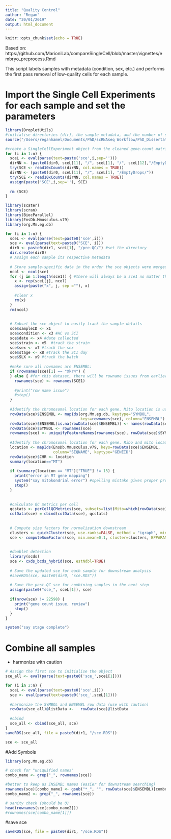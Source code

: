 ```yaml
---
title: "Quality Control"
author: "Regan"
date: "20/01/2019"
output: html_document
---
```


```r
knitr::opts_chunk$set(echo = TRUE)
```

Based on:
https://github.com/MarioniLab/compareSingleCell/blob/master/vignettes/embryo_preprocess.Rmd

This script labels samples with metadata (condition, sex, etc.) and performs the first pass removal of low-quality cells for each sample.

# Import the Single Cell Experiments for each sample and set the parameters 
```r
library(DropletUtils)
#initialise directories (dir), the sample metadata, and the number of samples (n)
source("/Users/reganhamel/Documents/PhD/scRNAseq Workflow/PhD_Dissertation/Chapter_3/Sources/All.R")

#create a SingleCellExperiment object from the cleaned gene-count matrices
for (i in 1:n) {
  sceL <- eval(parse(text=paste('sce',i,sep='')))
  dirNN <- (paste0(dir0, sceL[11], "/", sceL[1], "/", sceL[12],"/EmptyDrops/")) 
  try(SCE <- read10xCounts(dirNN, col.names = TRUE))
  dirNN <- (paste0(dir0, sceL[11], "/", sceL[1], "/EmptyDrops/")) 
  try(SCE <- read10xCounts(dirNN, col.names = TRUE))
  assign(paste('SCE',i,sep=''), SCE)
  
  rm (SCE)
}

```



```r
library(scater)
library(scran)
library(BiocParallel)
library(EnsDb.Mmusculus.v79)
library(org.Mm.eg.db)

for (i in 1:n) {
  sceL <- eval(parse(text=paste0('sce',i)))
  sce <- eval(parse(text=paste0("SCE", i)))
  dir0 <- paste0(dir1, sceL[1], "/pre-QC/") #set the directory
  dir.create(dir0)
  # Assign each sample its respective metadata
  
  # Store sample-specific data in the order the sce objects were merged
  ncol <- ncol(sce) 
  for (j in 1:length(sce1)) { #there will always be a sce1 no matter the number of subsets or samples
    x <- rep(sceL[j], ncol)   
    assign(paste("x", j, sep =""), x)
    
    #clear x
    rm(x)
  }
  rm(ncol)
  
  
  # Subset the sce object to easily track the sample details
  sce$sampleID <- x1
  sce$condition <- x3 #HC vs SCI
  sce$date <- x4 #date collected
  sce$strain <- x5  #track the strain
  sce$sex <- x7 #track the sex
  sce$stage <- x8 #track the SCI day
  sce$SLX <- x9 #track the batch
  
  #make sure all rownames are ENSEMBL:
  if (rownames(sce)[1] == "Xkr4") {
  } else { #for this dataset, there will be rowname issues from earlier pre-processing. Align them here
    rownames(sce) <- rownames(SCE1)
    
    #print("row name issue")
    #stop()
  }
  
  #Identify the chromosomal location for each gene. Mito location is used for downstream QC"
  rowData(sce)$ENSEMBL <- mapIds(org.Mm.eg.db, keytype="SYMBOL", 
                                 keys=rownames(sce), column="ENSEMBL")   
  rowData(sce)$ENSEMBL[is.na(rowData(sce)$ENSEMBL)] <- names(rowData(sce)$ENSEMBL)[is.na(rowData(sce)$ENSEMBL)]
  rowData(sce)$SYMBOL <- rownames(sce)
  rownames(sce) <- uniquifyFeatureNames(rownames(sce), rowData(sce)$SYMBOL)
  
  #Identify the chromosomal location for each gene. Ribo and mito location is used for downstream QC"
  location <- mapIds(EnsDb.Mmusculus.v79, keys=rowData(sce)$ENSEMBL, 
                     column="SEQNAME", keytype="GENEID")
  rowData(sce)$CHR <- location
  summary(location=="MT")
  
  if (summary(location == "MT")["TRUE"] != 13) {
    print("error in MT gene mapping")
    system("say mitokondrial error") #spelling mistake gives proper pronunciation
    stop()
  }
  
  
  #calculate QC metrics per cell
  qcstats <- perCellQCMetrics(sce, subsets=list(Mito=which(rowData(sce)$CHR =="MT"))) 
  colData(sce) = cbind(colData(sce), qcstats)
  
  
  # Compute size factors for normalization downstream
  clusters <- quickCluster(sce, use.ranks=FALSE, method = "igraph", min.size = 100) #must set min.size, otherwise it takes forever
  sce <- computeSumFactors(sce, min.mean=0.1, cluster=clusters, BPPARAM=SerialParam()) 
  
  
  #doublet detection
  library(scds)
  sce <- cxds_bcds_hybrid(sce, estNdbl=TRUE)
  
  # Save the updated sce for each sample for downstream analysis
  #saveRDS(sce, paste0(dir0, "sce.RDS")) 
  
  # Save the post-QC sce for combining samples in the next step
  assign(paste0("sce_", sceL[1]), sce)
  
  if(nrow(sce) != 22598) {
    print("gene count issue, review")
    stop()
  }
}

system("say stage complete")
```

# Combine all samples
- harmonize with caution
```r
# Assign the first sce to initialise the object
sce_all <- eval(parse(text=paste0('sce_',sce1[1])))

for (i in 2:n) { 
  sceL <- eval(parse(text=paste0('sce',i)))
  sce <- eval(parse(text=paste0('sce_',sceL[1])))
  
  #harmonize the SYMBOL and ENSEMBL row data (use with caution)
  rowData(sce_all)@listData <-   rowData(sce)@listData
  
  #cbind
  sce_all <- cbind(sce_all, sce)
}
saveRDS(sce_all, file = paste0(dir1, "/sce.RDS"))
```

```r
sce <- sce_all
```

#Add Symbols
```r
library(org.Mm.eg.db)

# check for "uniquified names"
combo_name <- grep("_", rownames(sce))

#better to keep as ENSEMBL names (easier for downstream searching)
rownames(sce)[combo_name] <- gsub("*_", "", rowData(sce)$ENSEMBL)[combo_name]
combo_name2 <- grep("_", rownames(sce))

# sanity check (should be 0)
head(rownames(sce[combo_name2]))
#rownames(sce[combo_name[1]])
```


#save sce
```r
saveRDS(sce, file = paste0(dir1, "/sce.RDS"))
```


